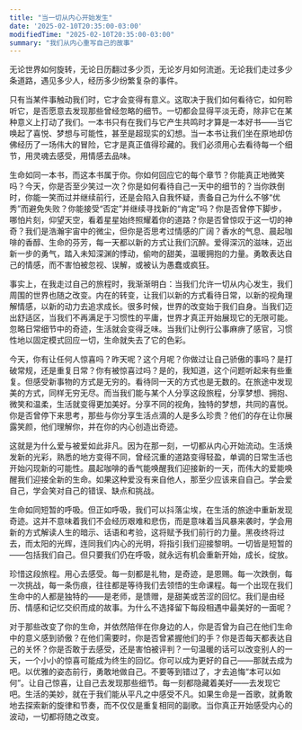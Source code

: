 ```yaml
---
title: "当一切从内心开始发生"
date: '2025-02-10T20:35:00-03:00'
modifiedTime: "2025-02-10T20:35:00-03:00"
summary: "我们从内心重写自己的故事"
---
```


无论世界如何旋转，无论日历翻过多少页，无论岁月如何流逝。无论我们走过多少条道路，遇见多少人，经历多少纷繁复杂的事件。

只有当某件事触动我们时，它才会变得有意义。这取决于我们如何看待它，如何聆听它，是否愿意去发现那些曾经忽略的细节。一切都会显得平淡无奇，除非它在某种意义上打动了我们。一本书只有在我们与它产生共鸣时才算是一本好书——当它唤起了喜悦、梦想与可能性，甚至是超现实的幻想。当一本书让我们坐在原地却仿佛经历了一场伟大的冒险，它才是真正值得珍藏的。我们必须用心去看待每一个细节，用灵魂去感受，用情感去品味。

生命如同一本书，而这本书属于你。你如何回应它的每个章节？你能真正地微笑吗？今天，你是否至少笑过一次？你是如何看待自己一天中的细节的？当你跌倒时，你能一笑而过并继续前行，还是会陷入自我怀疑，责备自己为什么不够“优秀”而避免失败？你能接受“否定”并继续寻找新的“肯定”吗？你是否曾停下脚步，哪怕片刻，仰望天空，看着星星始终照耀着你的道路？你是否曾惊叹于这一切的神奇？我们是浩瀚宇宙中的微尘，但你是否思考过情感的广阔？香水的气息、晨起咖啡的香醇、生命的芬芳，每一天都以新的方式让我们沉醉。爱得深沉的滋味，迈出新一步的勇气，踏入未知深渊的悸动，偷吻的甜美，温暖拥抱的力量。勇敢表达自己的情感，而不害怕被忽视、误解，或被认为愚蠢或疯狂。

事实上，在我走过自己的旅程时，我渐渐明白：当我们允许一切从内心发生，我们周围的世界也随之改变。内在的转变，让我们以新的方式看待日常，以新的视角理解情感，以新的动力去追求成长。很多时候，世界的改变始于我们自身。当我们迈出舒适区，当我们不再满足于习惯性的平庸，世界才真正开始展现它的无限可能。忽略日常细节中的奇迹，生活就会变得乏味。当我们让例行公事麻痹了感官，习惯性地以固定模式回应一切，生命就失去了它的色彩。

今天，你有让任何人惊喜吗？昨天呢？这个月呢？你做过让自己骄傲的事吗？是打破常规，还是重复日常？你有被惊喜过吗？是的，我知道，这个问题听起来有些重复。但感受新事物的方式是无穷的。看待同一天的方式也是无数的。在旅途中发现美的方式，同样无穷无尽。而当我们能与某个人分享这段旅程，分享梦想、拥抱、微笑和温柔，生活就变得更加美好。分享不同的视角，独特的梦想，共同的喜悦。你是否曾停下来思考，那些与你分享生活点滴的人是多么珍贵？他们的存在让你展露笑颜，他们理解你，并在你的内心创造出奇迹。

这就是为什么爱与被爱如此非凡。因为在那一刻，一切都从内心开始流动。生活焕发新的光彩，熟悉的地方变得不同，曾经沉重的道路变得轻盈，单调的日常生活也开始闪现新的可能性。晨起咖啡的香气能唤醒我们迎接新的一天，而伟大的爱能唤醒我们迎接全新的生命。如果这种爱没有来自他人，那至少应该来自自己。学会爱自己，学会笑对自己的错误、缺点和挑战。

生命如同短暂的呼吸。但正如呼吸，我们可以抖落尘埃，在生活的旅途中重新发现奇迹。这并不意味着我们不会经历艰难和悲伤，而是意味着当风暴来袭时，学会用新的方式解读人生的暗示、话语和考验，这将赋予我们前行的力量。黑夜终将过去，而太阳的光辉，连同我们内心的光明，将指引我们迎接黎明。一切皆是短暂的——包括我们自己。但只要我们仍在呼吸，就永远有机会重新开始，成长，绽放。

珍惜这段旅程。用心去感受。每一刻都是礼物，是奇迹，是恩赐。每一次跌倒，每一次挑战，每一条伤痕，往往都是等待我们去领悟的生命课程。每一个出现在我们生命中的人都是独特的——是老师，是馈赠，是甜美或苦涩的回忆。我们是由经历、情感和记忆交织而成的故事。为什么不选择留下每段相遇中最美好的一面呢？

对于那些改变了你的生命，并依然陪伴在你身边的人，你是否曾为自己在他们生命中的意义感到骄傲？在他们需要时，你是否曾紧握他们的手？你是否每天都表达自己的关怀？你是否敢于去感受，还是害怕被评判？一句温暖的话可以改变别人的一天，一个小小的惊喜可能成为终生的回忆。你可以成为更好的自己——那就去成为吧。以优雅的姿态前行，勇敢地做自己。不要等到错过了，才去追悔“本可以如何”。让自己惊喜，让自己去发现那些细节。每一刻都隐藏着美好——去发现它吧。生活的美妙，就在于我们能从平凡之中感受不凡。如果生命是一首歌，就勇敢地去探索新的旋律和节奏，而不仅仅是重复相同的副歌。当你真正开始感受内心的波动，一切都将随之改变。
